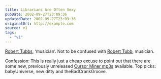 ```yaml
---
title: Librarians Are Often Sexy
pubDate: 2002-09-27T23:09:36
updatedDate: 2002-09-27T23:09:36
originalUrl: http://example.com
source: v1
tags:
  - "v1"
---
```


[Robert Tubbs][1], &#8216;musician&#8217;. Not to be confused with [Robert Tubb][2], musician.

Confession: This is really just a cheap excuse to point out that there are some new, previously unreleased [Cursor Miner mp3s][3] available. Top picks: babyUniverse, new ditty and theBadCrankGroove.

[1]: http://www.theylostsomeone.com/ "Robert Tubbs: 'THEYLOSTSOMEONE.COM'"
[2]: http://www.cursorminer.com/ "Cursor Miner aka Robert Tubb: big wodges of industrial scrambling and occasional plaintive haircut"
[3]: http://cursorminer.com/cmmetalexp.htm "Cursor Miner mp3s: better than sex, bedroom boffin (nowt to do with me, i hope), library, new ditty, i want to be a foetus and babyUniverse"
